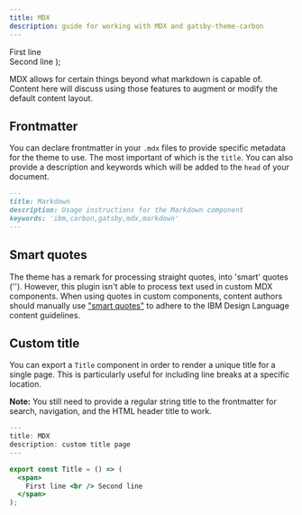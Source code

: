 ```yaml
---
title: MDX
description: guide for working with MDX and gatsby-theme-carbon
---
```


  <span>
    First line <br /> Second line
  </span>
);

<PageDescription>

MDX allows for certain things beyond what markdown is capable of. Content here
will discuss using those features to augment or modify the default content
layout.

</PageDescription>

## Frontmatter

You can declare frontmatter in your `.mdx` files to provide specific metadata for the theme to use.
The most important of which is the `title`. You can also provide a description and keywords which will be added to the `head` of your document.

```md
---
title: Markdown
description: Usage instructions for the Markdown component
keywords: 'ibm,carbon,gatsby,mdx,markdown'
---
```


## Smart quotes

The theme has a remark for processing straight quotes, into 'smart' quotes (''). However, this plugin isn't able to process text used in custom MDX components. 
When using quotes in custom components, content authors should manually use ["smart quotes"](https://www.figma.com/design-systems/) to adhere to the IBM Design Language content guidelines.


## Custom title

You can export a `Title` component in order to render a unique title for a single page. This is particularly useful for including line breaks at a specific location.

**Note:** You still need to provide a regular string title to the frontmatter for search, navigation, and the HTML header title to work.

```jsx
---
title: MDX
description: custom title page
---

export const Title = () => (
  <span>
    First line <br /> Second line
  </span>
);
```
